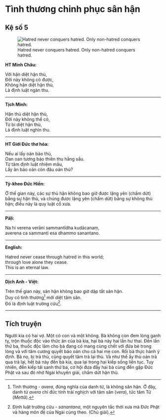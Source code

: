 
# Tình thương chinh phục sân hận {- #tinh-thuong-chinh-phuc-san-han}

## Kệ số 5 {- #ke-so-5}

![Hatred never conquers hatred. Only non-hatred conquers hatred.](images/kinh-phap-cu-ke-so-5-dhammapada-verse-5.jpg){fig-align="center" .lightbox}

**HT Minh Châu:**

Với hận diệt hận thù,  
Ðời này không có được,  
Không hận diệt hận thù,  
Là định luật ngàn thu.  

<hr class="divider">

**Tịch Minh:**

Hận thù diệt hận thù,  
Ðời này không thể có,  
Từ bi diệt hận thù,  
Là định luật nghìn thu.  

<hr class="divider">

**HT Giới Đức thơ hóa:**

Nếu ai lấy oán báo thù,  
Oan oan tương báo thiên thu hằng sầu.  
Từ tâm định luật nhiệm mầu,  
Lấy ân báo oán còn đâu oán thù?  

<hr class="divider">

**Tỳ-kheo Đức Hiền:**

Ở thế gian này, các sự thù hận không bao giờ được lặng yên (chấm dứt) bằng sự hận thù, và chúng được lặng yên (chấm dứt) bằng sự không thù hận; điều này là quy luật cổ xưa.  

<hr class="divider">

**Pāḷi:**

Na hi verena verāni sammantīdha kudācanaṃ,  
averena ca sammanti esa dhammo sanantano.  

<hr class="divider">

**English:**

Hatred never cease through hatred in this world;  
through love alone they cease.  
This is an eternal law.  

<hr class="divider">

**Dịch Anh - Việt:**

Trên thế gian này, sân hận không bao giờ dập tắt sân hận.  
Duy có tình thương[^1] mới diệt tâm sân.  
Ðó là định luật trường cửu[^2].

<hr class="divider">

## Tích truyện {- #tich-truyen}

Người kia có hai vợ. Một có con và một không. Bà không con đem lòng ganh tỵ, trộn thuốc độc vào thức ăn của bà kia, hại bà này hai lần hư thai. Ðến lần thứ ba, thuốc độc làm cho bà đang có mang cùng chết với đứa bé trong lòng và với tâm cương quyết báo oán cho cả hai mẹ con. Rồi bà thực hành ý định. Bà nọ, bị trả thù, cũng quyết tâm trả lại thù. Và như thế ấy thù oán trả qua trả lại, hết bà này đến bà kia, qua lại trong hai kiếp sống liên tục. Tuy nhiên, đến kiếp tái sanh thứ ba, cơ hội đưa đẩy hai bà cùng đến gặp Ðức Phật và sau đó nhờ Ngài khuyên giải, chấm dứt hận thù.

[^1]: Tình thương - *avera*, đúng nghĩa của danh từ, là không sân hận. Ở đây, danh từ *avera* chỉ đức tính trái nghịch với tâm sân (*vera*), tức tâm Từ (*Mettā*).

[^2]: Ðịnh luật trường cửu - *sanantana*, một nguyên tắc thời xưa mà Ðức Phật và hàng môn đệ của Ngài cùng theo. (Chú giải).